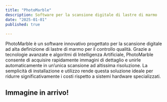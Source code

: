 ```yaml
---
title: "PhotoMarble"
description: Software per la scansione digitale di lastre di marmo
date: "2025-01-01"
published: true
  
---
```

PhotoMarble è un software innovativo progettato per la scansione digitale ad alta definizione di lastre di marmo per il controllo qualità. Grazie a tecnologie avanzate e algoritmi di Intelligenza Artificiale, PhotoMarble consente di acquisire rapidamente immagini di dettaglio e unirle automaticamente in un’unica scansione ad altissima risoluzione. La semplicità di installazione e utilizzo rende questa soluzione ideale per ridurre significativamente i costi rispetto a sistemi hardware specializzati.

## Immagine in arrivo!